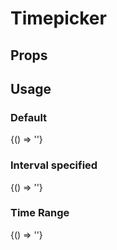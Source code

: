 
# Timepicker
<Meta
  title='Timepicker'
  component='fw-timepicker'
   />

## Props

<Props of="fw-timepicker"/>

## Usage

### Default
<Preview>
<Story name='Default'>{() => '<fw-timepicker></fw-timepicker>'}</Story>
</Preview>


### Interval specified
<Preview>
<Story name='interval'>{() => '<fw-timepicker interval=45></fw-timepicker>'}</Story>
</Preview>

### Time Range
<Preview>
<Story name='startEnd'>{() => '<fw-timepicker min-time="04:30 AM" max-time="08:30 AM"></fw-timepicker>'}</Story>
</Preview>

